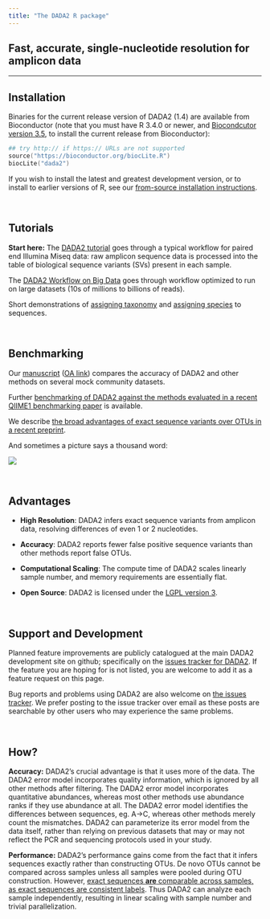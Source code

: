 ```yaml
---
title: "The DADA2 R package"
---
```


## Fast, accurate, single-nucleotide resolution for amplicon data

--------------------------

## Installation

Binaries for the current release version of DADA2 (1.4) are available from Bioconductor (note that you must have R 3.4.0 or newer, and [Biocondcutor version 3.5](https://www.bioconductor.org/install/), to install the current release from Bioconductor):

```S
## try http:// if https:// URLs are not supported
source("https://bioconductor.org/biocLite.R")
biocLite("dada2")
```

If you wish to install the latest and greatest development version, or to install to earlier versions of R, see our [from-source installation instructions](dada-installation.html).

&nbsp;

## Tutorials

**Start here:** The [DADA2 tutorial](tutorial.html) goes through a typical workflow for paired end Illumina Miseq data: raw amplicon sequence data is processed into the table of biological sequence variants (SVs) present in each sample.

The [DADA2 Workflow on Big Data](bigdata.html) goes through workflow optimized to run on large datasets (10s of millions to billions of reads).

Short demonstrations of [assigning taxonomy](assign.html) and [assigning species](assign.html) to sequences.

&nbsp;

## Benchmarking

Our [manuscript](http://dx.doi.org/10.1038/nmeth.3869) ([OA link](https://www.ncbi.nlm.nih.gov/pmc/articles/PMC4927377/)) compares the accuracy of DADA2 and other methods on several mock community datasets. 

Further [benchmarking of DADA2 against the methods evaluated in a recent QIIME1 benchmarking paper](SotA.html) is available.

We describe [the broad advantages of exact sequence variants over OTUs in a recent preprint](http://www.biorxiv.org/content/early/2017/03/07/113597).

And sometimes a picture says a thousand word:

![](dada2_accuracy.jpg)

&nbsp;

## Advantages

* **High Resolution**: DADA2 infers exact sequence variants from amplicon data, resolving differences of even 1 or 2 nucleotides.
  
* **Accuracy**: DADA2 reports fewer false positive sequence variants than other methods report false OTUs.

* **Computational Scaling**: The compute time of DADA2 scales linearly sample number, and memory requirements are essentially flat.

* **Open Source**: DADA2 is licensed under the [LGPL version 3](http://www.gnu.org/licenses/lgpl-3.0.en.html).

&nbsp;

## Support and Development

Planned feature improvements are publicly catalogued at the main DADA2 development site on github; specifically on the [issues tracker for DADA2](https://github.com/benjjneb/dada2/issues). If the feature you are hoping for is not listed, you are welcome to add it as a feature request on this page.

Bug reports and problems using DADA2 are also welcome on [the issues tracker](https://github.com/benjjneb/dada2/issues). We prefer posting to the issue tracker over email as these posts are searchable by other users who may experience the same problems.

&nbsp;

## How?

**Accuracy:** DADA2's crucial advantage is that it uses more of the data. The DADA2 error model incorporates quality information, which is ignored by all other methods after filtering. The DADA2 error model incorporates quantitative abundances, whereas most other methods use abundance ranks if they use abundance at all. The DADA2 error model identifies the differences between sequences, eg. A->C, whereas other methods merely count the mismatches. DADA2 can parameterize its error model from the data itself, rather than relying on previous datasets that may or may not reflect the PCR and sequencing protocols used in your study.

**Performance:** DADA2's performance gains come from the fact that it infers sequences exactly rather than constructing OTUs. De novo OTUs cannot be compared across samples unless all samples were pooled during OTU construction. However, [exact sequences **are** comparable across samples, as exact sequences are consistent labels](http://www.biorxiv.org/content/early/2017/03/07/113597). Thus DADA2 can analyze each sample independently, resulting in linear scaling with sample number and trivial parallelization.
